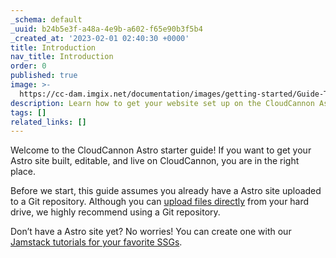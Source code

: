 ```yaml
---
_schema: default
_uuid: b24b5e3f-a48a-4e9b-a602-f65e90b3f5b4
_created_at: '2023-02-01 02:40:30 +0000'
title: Introduction
nav_title: Introduction
order: 0
published: true
image: >-
  https://cc-dam.imgix.net/documentation/images/getting-started/Guide-Thumbnails/CloudCannon-Getting-Started-Thumbnail-Astro.png
description: Learn how to get your website set up on the CloudCannon Astro CMS.
tags: []
related_links: []
---
```

Welcome to the CloudCannon Astro starter guide! If you want to get your Astro site built, editable, and live on CloudCannon, you are in the right place.

Before we start, this guide assumes you already have a Astro site uploaded to a Git repository. Although you can [upload files directly](/documentation/articles/add-files-with-direct-upload) from your hard drive, we highly recommend using a Git repository.

Don’t have a Astro site yet? No worries! You can create one with our [Jamstack tutorials for your favorite SSGs](/tutorials).